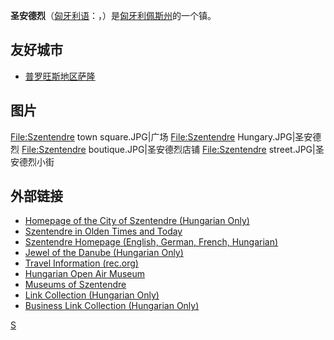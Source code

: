 {{Infobox Settlement
| name = 圣安德烈<br />Szentendre
| image_skyline = Szentendre légifotón.jpg
| imagesize = 250px
| image_caption = 
| image_flag = Flag of Szentendre.svg
| image_shield = HUN Szentendre COA.svg
| pushpin_map = Hungary
| pushpin_label_position = bottom
| subdivision_type = 国家
| subdivision_name = {{HUN}}
| subdivision_type1 = [[匈牙利行政区划|州]]
| subdivision_name1 = [[佩斯州|佩斯州]]
| elevation_m = 
| elevation_ft = 
| area_total_km2 = 43.83
| population_as_of = 2004年
| population_total = 23554
| population_density_km2 = auto
| timezone = [[欧洲中部时间|CET]]
| utc_offset = +1
| timezone_DST = [[欧洲中部夏令时间|CEST]]
| utc_offset_DST = +2
| postal_code_type = 邮政编码
| postal_code = 2000
| website = 
}}
'''圣安德烈'''（[[匈牙利语|匈牙利语]]：{{lang|hu|Szentendre}}，{{IPA-hu|ˈsɛntɛndrɛ}}）是[[匈牙利|匈牙利]][[佩斯州|佩斯州]]的一个镇。

==友好城市==
* {{FRA}} [[普罗旺斯地区萨隆|普罗旺斯地区萨隆]]

==图片==
<gallery class="center">
File:Szentendre town square.JPG|广场
File:Szentendre Hungary.JPG|圣安德烈
File:Szentendre boutique.JPG|圣安德烈店铺
File:Szentendre street.JPG|圣安德烈小街
</gallery>

==外部链接==
{{commonscat|Szentendre}}
* [https://web.archive.org/web/20190205212721/https://szentendre.hu/ Homepage of the City of Szentendre (Hungarian Only)]
* [http://www.szentendre.net/ilj/hu/a-news/1999/vendegGB.htm Szentendre in Olden Times and Today] {{Wayback|url=http://www.szentendre.net/ilj/hu/a-news/1999/vendegGB.htm |date=20200920133945 }}
* [https://web.archive.org/web/20090224124429/http://web.axelero.hu/rozsasand/szentendre/index.html Szentendre Homepage (English, German, French, Hungarian)]
* [http://www.szentendre.com/ Jewel of the Danube (Hungarian Only)] {{Wayback|url=http://www.szentendre.com/ |date=20161009152111 }}
* [https://web.archive.org/web/20080916170243/http://www.rec.org/REC/Introduction/Szentendre/TravelInformation.html Travel Information (rec.org)]
* [http://www.skanzen.hu/engn/index2.html Hungarian Open Air Museum] {{Wayback|url=http://www.skanzen.hu/engn/index2.html |date=20200616140340 }}
* [https://web.archive.org/web/20081016011159/http://museum.hu/search_en/by_city.php?IDC=324.00000 Museums of Szentendre]
* [https://web.archive.org/web/20150407015152/http://szentendre.lap.hu/ Link Collection (Hungarian Only)]
* [https://web.archive.org/web/20150407003953/http://szentendreiceg.lap.hu/ Business Link Collection (Hungarian Only)]

{{佩斯州}}
{{Authority control}}
[[Category:佩斯州城市|S]]
{{Hungary-geo-stub}}